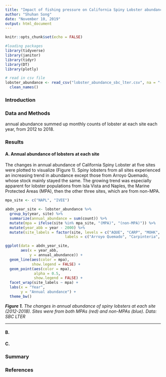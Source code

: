 ```yaml
---
title: "Impact of fishing pressure on California Spiny Lobster abundance and community size structure along the Santa Barbara Coast"
author: "Shuhan Song"
date: "November 10, 2019"
output: html_document
---
```


```r
knitr::opts_chunk$set(echo = FALSE)

#loading packages
library(tidyverse)
library(janitor)
library(tidyr)
library(DT)
library(plotly)

# read in csv file
lobster_abundance <- read_csv("lobster_abundance_sbc_lter.csv", na = "-99999") %>% 
  clean_names()
```

### Introduction

### Data and Methods

annual abundance summed up monthly counts of lobster at each site each year, from 2012 to 2018. 

### Results  
#### A. Annual abundance of lobsters at each site
The changes in annual abundance of California Spiny Lobster at five sites were plotted to visualize (Figure 1). Spiny lobsters from all sites experienced an increasing trend in abundance except those from Arroyo Quemado, whose stock mainly stayed the same. The growing trend was especially apparent for lobster populations from Isla Vista and Naples, the Marine Protected Areas (MPA), then the other three sites, which are from non-MPA. 

```r
mpa_site <- c("NAPL", "IVEE")

abdn_year_site <- lobster_abundance %>% 
  group_by(year, site) %>% 
  summarize(annual_abundance = sum(count)) %>% 
  mutate(mpa = ifelse(site %in% mpa_site, "(MPA)", "(non-MPA)")) %>% 
  mutate(year_abb = year - 2000) %>% 
  mutate(site_labels = factor(site, levels = c("AQUE", "CARP", "MOHK", "IVEE", "NAPL"),
                           labels = c("Arroyo Quemado", "Carpinteria",  "Mohawk", "Isla Vista", "Naples")))

ggplot(data = abdn_year_site, 
       aes(x = year_abb,
           y = annual_abundance)) +
  geom_line(aes(color = mpa), 
            show.legend = FALSE) +
  geom_point(aes(color = mpa),
             alpha = 0.5,
             show.legend = FALSE) +
  facet_wrap(site_labels ~ mpa) +
  labs(x = "Year", 
       y = "Annual abundance") +
  theme_bw()

```

_**Figure 1.** The changes in annual abundance of spiny lobsters at each site (2012-2018). Sites were from both MPAs (red) and non-MPAs (blue). Data: SBC LTER_ 

--------------------
#### B. 

#### C. 

### Summary

### References

